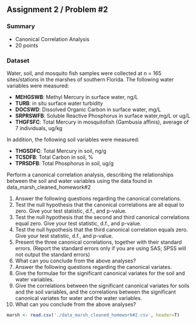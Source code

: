 ## Assignment 2 / Problem #2
### Summary
* Canonical Correlation Analysis
* 20 points

### Dataset
Water, soil, and mosquito fish samples were collected at n = 165 sites/stations in the marshes of southern Florida. The following water variables were measured: 

* **MEHGSWB**:  Methyl Mercury in surface water, ng/L 
* **TURB**:  in situ surface water turbidity
* **DOCSWD**:	Dissolved Organic Carbon in surface water, mg/L
* **SRPRSWFB**:	Soluble Reactive Phosphorus in surface water,mg/L or ug/L 
* **THGFSFC**:	Total Mercury in mosquitofish (Gambusia affinis), average of 7 individuals, ug/kg

In addition, the following soil variables were measured: 

* **THGSDFC**:	Total Mercury in soil, ng/g 
* **TCSDFB**:	Total Carbon in soil, % 
* **TPRSDFB**:	Total Phosphorus in soil, ug/g

Perform a canonical correlation analysis, describing the relationships between the soil and water variables using the data  found in data\_marsh\_cleaned\_homework#2 

1. Answer the following questions regarding the canonical correlations. 
  1. Test the null hypothesis that the canonical correlations are all equal to zero. Give your test statistic, d.f., and p-value. 
  1. Test the null hypothesis that the second and third canonical correlations equal zero. Give your test statistic, d.f., and p-value. 
  1. Test the null hypothesis that the third canonical correlation equals zero. Give your test statistic, d.f., and p-value. 
  1. Present the three canonical correlations, together with their standard errors. (Report the standard errors only if you are using SAS; SPSS will not output the standard errors)
  1. What can you conclude from the above analyses? 
2. Answer the following questions regarding the canonical variates. 
  1. Give the formulae for the significant canonical variates for the soil and water variables. 
  1. Give the correlations between the significant canonical variates for soils and the soil variables, and the correlations between the significant canonical variates for water and the water variables. 
  1. What can you conclude from the above analyses? 


```r
marsh <- read.csv('./data_marsh_cleaned_homework#2.csv', header=T)

```